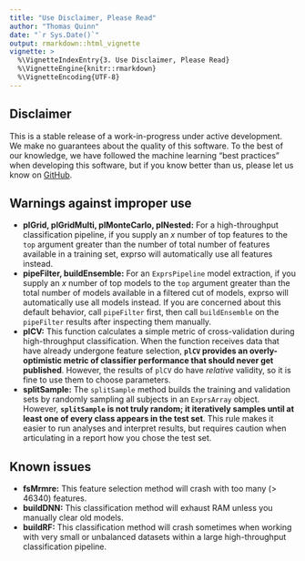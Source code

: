 ```yaml
---
title: "Use Disclaimer, Please Read"
author: "Thomas Quinn"
date: "`r Sys.Date()`"
output: rmarkdown::html_vignette
vignette: >
  %\VignetteIndexEntry{3. Use Disclaimer, Please Read}
  %\VignetteEngine{knitr::rmarkdown}
  %\VignetteEncoding{UTF-8}
---
```


## Disclaimer

This is a stable release of a work-in-progress under active development. We make no guarantees about the quality of this software. To the best of our knowledge, we have followed the machine learning "best practices" when developing this software, but if you know better than us, please let us know on [GitHub](http://www.github.com/tpq/exprso/issues).

## Warnings against improper use

* **plGrid, plGridMulti, plMonteCarlo, plNested:** For a high-throughput classification pipeline, if you supply an $x$ number of top features to the `top` argument greater than the number of total number of features available in a training set, exprso will automatically use all features instead.
* **pipeFilter, buildEnsemble:** For an `ExprsPipeline` model extraction, if you supply an $x$ number of top models to the `top` argument greater than the total number of models available in a filtered cut of models, exprso will automatically use all models instead. If you are concerned about this default behavior, call `pipeFilter` first, then call `buildEnsemble` on the `pipeFilter` results after inspecting them manually.
* **plCV:** This function calculates a simple metric of cross-validation during high-throughput classification. When the function receives data that have already undergone feature selection, **`plCV` provides an overly-optimistic metric of classifier performance that should never get published**. However, the results of `plCV` do have *relative* validity, so it is fine to use them to choose parameters.
* **splitSample:** The `splitSample` method builds the training and validation sets by randomly sampling all subjects in an `ExprsArray` object. However, **`splitSample` is not truly random; it iteratively samples until at least one of every class appears in the test set**. This rule makes it easier to run analyses and interpret results, but requires caution when articulating in a report how you chose the test set.

## Known issues

* **fsMrmre:** This feature selection method will crash with too many (> 46340) features.
* **buildDNN:** This classification method will exhaust RAM unless you manually clear old models.
* **buildRF:** This classification method will crash sometimes when working with very small or unbalanced datasets within a large high-throughput classification pipeline.
